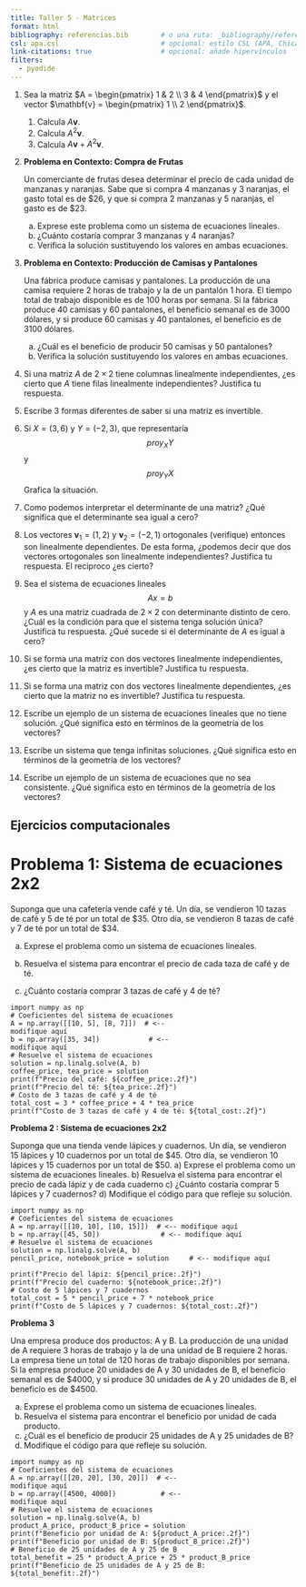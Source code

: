 ```yaml
---
title: Taller 5 - Matrices
format: html
bibliography: referencias.bib        # o una ruta: _bibliography/referencias.bib
csl: apa.csl                         # opcional: estilo CSL (APA, Chicago, etc.)
link-citations: true                 # opcional: añade hipervínculos
filters:
  - pyodide
---
```


1. Sea la matriz $A = \begin{pmatrix} 1 & 2 \\ 3 & 4 \end{pmatrix}$ y el vector $\mathbf{v} = \begin{pmatrix} 1 \\ 2 \end{pmatrix}$.  
   1. Calcula $A\mathbf{v}$.  
   2. Calcula $A^2\mathbf{v}$.  
   3. Calcula $A\mathbf{v} + A^2\mathbf{v}$.  

 
2. **Problema en Contexto: Compra de Frutas**

    Un comerciante de frutas desea determinar el precio de cada unidad de manzanas y naranjas. Sabe que si compra 4 manzanas y 3 naranjas, el gasto total es de $26, y que si compra 2 manzanas y 5 naranjas, el gasto es de $23.

    a) Exprese este problema como un sistema de ecuaciones lineales. 
    c) ¿Cuánto costaría comprar 3 manzanas y 4 naranjas?  
    d) Verifica la solución sustituyendo los valores en ambas ecuaciones.

3. **Problema en Contexto: Producción de Camisas y Pantalones**

    Una fábrica produce camisas y pantalones. La producción de una camisa requiere 2 horas de trabajo y la de un pantalón 1 hora. El tiempo total de trabajo disponible es de 100 horas por semana. Si la fábrica produce 40 camisas y 60 pantalones, el beneficio semanal es de 3000 dólares, y si produce 60 camisas y 40 pantalones, el beneficio es de 3100 dólares.

    a) ¿Cuál es el beneficio de producir 50 camisas y 50 pantalones?
    b) Verifica la solución sustituyendo los valores en ambas ecuaciones.

4. Si una matriz $A$ de $2\times 2$ tiene columnas linealmente independientes, ¿es cierto que $A$ tiene filas linealmente independientes? Justifica tu respuesta.

5. Escribe 3 formas diferentes de saber si una matriz es invertible.

6. Si $X=(3,6)$ y $Y=(-2,3)$, que representaría $$proy_{X}Y$$ y $$proy_{Y}X$$ Grafica la situación.

7. Como podemos interpretar el determinante de una matriz? ¿Qué significa que el determinante sea igual a cero?

8. Los vectores $\mathbf{v}_1 = (1, 2)$ y $\mathbf{v}_2 = (-2, 1)$ ortogonales (verifique) entonces son linealmente dependientes. De esta forma, ¿podemos decir que dos vectores ortogonales son linealmente independientes? Justifica tu respuesta. El reciproco ¿es cierto?


9. Sea el sistema de ecuaciones lineales
$$Ax=b$$
y $A$ es una matriz cuadrada de $2\times 2$ con determinante distinto de cero. ¿Cuál es la condición para que el sistema tenga solución única? Justifica tu respuesta. ¿Qué sucede si el determinante de $A$ es igual a cero?



10. Si se forma una matriz con dos vectores linealmente independientes, ¿es cierto que la matriz es invertible? Justifica tu respuesta.

11. Si se forma una matriz con dos vectores linealmente dependientes, ¿es cierto que la matriz no es invertible? Justifica tu respuesta.

12. Escribe un ejemplo de un sistema de ecuaciones lineales que no tiene solución. ¿Qué significa esto en términos de la geometría de los vectores?

13. Escribe un sistema que tenga infinitas soluciones. ¿Qué significa esto en términos de la geometría de los vectores?

14. Escribe un ejemplo de un sistema de ecuaciones que no sea consistente. ¿Qué significa esto en términos de la geometría de los vectores?


## Ejercicios computacionales




# Problema 1: Sistema de ecuaciones 2x2 

Suponga que una cafetería vende café y té. Un día, se vendieron 10 tazas de café y 5 de té por un total de $35. Otro día, se vendieron 8 tazas de café y 7 de té por un total de $34.

a) Exprese el problema como un sistema de ecuaciones lineales.

b) Resuelva el sistema para encontrar el precio de cada taza de café y de té.

c) ¿Cuánto costaría comprar 3 tazas de café y 4 de té?


```pyodide-python
import numpy as np
# Coeficientes del sistema de ecuaciones
A = np.array([[10, 5], [8, 7]])  # <--
modifique aquí
b = np.array([35, 34])            # <--
modifique aquí
# Resuelve el sistema de ecuaciones
solution = np.linalg.solve(A, b)
coffee_price, tea_price = solution
print(f"Precio del café: ${coffee_price:.2f}")
print(f"Precio del té: ${tea_price:.2f}")
# Costo de 3 tazas de café y 4 de té
total_cost = 3 * coffee_price + 4 * tea_price
print(f"Costo de 3 tazas de café y 4 de té: ${total_cost:.2f}")

```


**Problema 2 : Sistema de ecuaciones 2x2**

Suponga que una tienda vende lápices y cuadernos. Un día, se vendieron 15 lápices y 10 cuadernos por un total de $45. Otro día, se vendieron 10 lápices y 15 cuadernos por un total de $50.
a) Exprese el problema como un sistema de ecuaciones lineales.
b) Resuelva el sistema para encontrar el precio de cada lápiz y de cada cuaderno
c) ¿Cuánto costaría comprar 5 lápices y 7 cuadernos?
d) Modifique el código para que refleje su solución.

```pyodide-python
import numpy as np
# Coeficientes del sistema de ecuaciones
A = np.array([[10, 10], [10, 15]])  # <-- modifique aquí
b = np.array([45, 50])               # <-- modifique aquí
# Resuelve el sistema de ecuaciones
solution = np.linalg.solve(A, b)
pencil_price, notebook_price = solution     # <-- modifique aquí          

print(f"Precio del lápiz: ${pencil_price:.2f}")
print(f"Precio del cuaderno: ${notebook_price:.2f}")
# Costo de 5 lápices y 7 cuadernos
total_cost = 5 * pencil_price + 7 * notebook_price
print(f"Costo de 5 lápices y 7 cuadernos: ${total_cost:.2f}") 
```

**Problema 3**

Una empresa produce dos productos: A y B. La producción de una unidad de A requiere 3 horas de trabajo y la de una unidad de B requiere 2 horas. La empresa tiene un total de 120 horas de trabajo disponibles por semana. Si la empresa produce 20 unidades de A y 30 unidades de B, el beneficio semanal es de $4000, y si produce 30 unidades de A y 20 unidades de B, el beneficio es de $4500.

a) Exprese el problema como un sistema de ecuaciones lineales.
b) Resuelva el sistema para encontrar el beneficio por unidad de cada producto.
c) ¿Cuál es el beneficio de producir 25 unidades de A y 25 unidades de B?
d) Modifique el código para que refleje su solución.
```pyodide-python
import numpy as np
# Coeficientes del sistema de ecuaciones
A = np.array([[20, 20], [30, 20]])  # <--
modifique aquí
b = np.array([4500, 4000])           # <--  
modifique aquí
# Resuelve el sistema de ecuaciones
solution = np.linalg.solve(A, b)
product_A_price, product_B_price = solution
print(f"Beneficio por unidad de A: ${product_A_price:.2f}")
print(f"Beneficio por unidad de B: ${product_B_price:.2f}")
# Beneficio de 25 unidades de A y 25 de B
total_benefit = 25 * product_A_price + 25 * product_B_price
print(f"Beneficio de 25 unidades de A y 25 de B: ${total_benefit:.2f}") 
```


